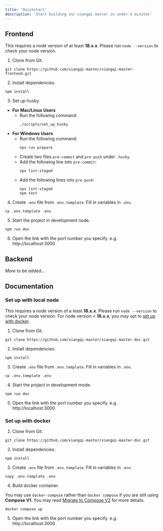 ```yaml
---
title: 'Quickstart'
description: 'Start building our xiangqi master in under 5 minutes'
---
```


## Frontend
<Warning>This requires a node version of at least **18.x.x**. Please run `node --version` to check your node version.</Warning>
1. Clone from Git.
```shell
git clone https://github.com/xiangqi-master/xiangqi-master-frontend.git 
```

2. Install dependencies.
```shell
npm install
```

3. Set up husky.
- **For Mac/Linux Users**
  * Run the following command:
    ```shell
    ./scripts/set_up_husky
    ```
- **For Windows Users**
  * Run the following command:
    ```shell
    npx run prepare
    ```
  * Create two files `pre-commit` and `pre-push` under `.husky`.
  * Add the following line into `pre-commit`:
    ```text
    npx lint-staged
    ```
  * Add the following lines into `pre-push`:
    ```text
    npx lint-staged
    npm test
    ```
4. Create `.env` file from `.env.template`. Fill in variables in `.env`.
```shell
cp .env.template .env
```

5. Start the project in development node.
```shell
npm run dev 
```

6. Open the link with the port number you specify. e.g. http://localhost:3000


## Backend
*More to be added...*

## Documentation

### Set up with local node
<Warning>This requires a node version of a least **18.x.x**. Please run `node --version` to check your node version. For node version < **18.x.x**, you may opt to [set up with docker](#set-up-with-docker).</Warning>

1. Clone from Git.
```shell
git clone https://github.com/xiangqi-master/xiangqi-master-doc.git
```

2. Install dependencies.
```shell
npm install 
```

3. Create `.env` file from `.env.template`. Fill in variables in `.env`.
```shell
cp .env.template .env
```

4. Start the project in development mode.
```shell
npm run dev
```

5. Open the link with the port number you specify. e.g. http://localhost:3000


### Set up with docker
1. Clone from Git.
```shell
git clone https://github.com/xiangqi-master/xiangqi-master-doc.git
```

2. Install dependencies.
```shell
npm install 
```

3. Create `.env` file from `.env.template`. Fill in variables in `.env`.
```shell
copy .env.template .env
```

4. Build docker container.

<Warning>You may use `docker-compose` rather than `docker compose` if you are still using **Compose V1**. You may read [Migrate to Compose V2](https://docs.docker.com/compose/releases/migrate/) for more details.</Warning>
```shell
docker compose up
```

5. Open the link with the port number you specify. e.g. http://localhost:3000
